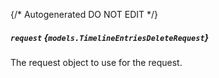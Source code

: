 {/* Autogenerated DO NOT EDIT  */}

##### `request` *{`models.TimelineEntriesDeleteRequest`}*
The request object to use for the request.
<Collapsible openLabel={Labels.showProperties} closeLabel={Labels.hideProperties}>
    <TimelineEntriesDeleteRequest/>
</Collapsible>


